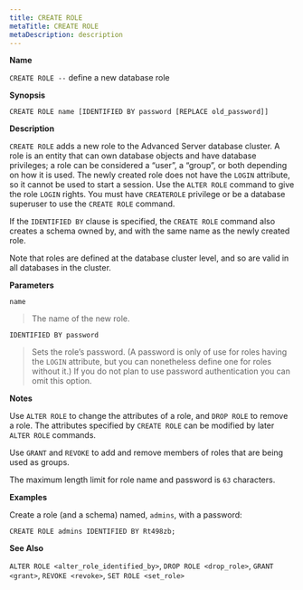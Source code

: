 ```yaml
---
title: CREATE ROLE
metaTitle: CREATE ROLE
metaDescription: description
---
```


**Name**

`CREATE ROLE --` define a new database role

**Synopsis**

``` text
CREATE ROLE name [IDENTIFIED BY password [REPLACE old_password]]
```

**Description**

`CREATE ROLE` adds a new role to the Advanced Server database cluster. A
role is an entity that can own database objects and have database
privileges; a role can be considered a “user”, a “group”, or both
depending on how it is used. The newly created role does not have the
`LOGIN` attribute, so it cannot be used to start a session. Use the
`ALTER ROLE` command to give the role `LOGIN` rights. You must have
`CREATEROLE` privilege or be a database superuser to use the `CREATE
ROLE` command.

If the `IDENTIFIED BY` clause is specified, the `CREATE ROLE` command
also creates a schema owned by, and with the same name as the newly
created role.

Note that roles are defined at the database cluster level, and so are
valid in all databases in the cluster.

**Parameters**

`name`

> The name of the new role.

`IDENTIFIED BY password`

> Sets the role’s password. (A password is only of use for roles having
> the `LOGIN` attribute, but you can nonetheless define one for roles
> without it.) If you do not plan to use password authentication you can
> omit this option.

**Notes**

Use `ALTER ROLE` to change the attributes of a role, and `DROP ROLE` to
remove a role. The attributes specified by `CREATE ROLE` can be modified
by later `ALTER ROLE` commands.

Use `GRANT` and `REVOKE` to add and remove members of roles that are
being used as groups.

The maximum length limit for role name and password is `63` characters.

**Examples**

Create a role (and a schema) named, `admins`, with a password:

``` text
CREATE ROLE admins IDENTIFIED BY Rt498zb;
```

**See Also**

`ALTER ROLE <alter_role_identified_by>`, `DROP ROLE <drop_role>`, `GRANT
<grant>`, `REVOKE <revoke>`, `SET ROLE <set_role>`
